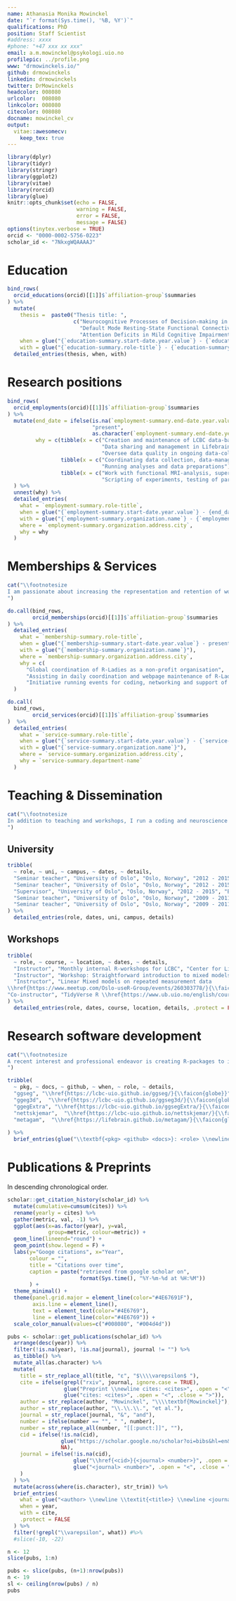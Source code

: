 ```yaml
---
name: Athanasia Monika Mowinckel
date: "`r format(Sys.time(), '%B, %Y')`"
qualifications: PhD
position: Staff Scientist
#address: xxxx
#phone: "+47 xxx xx xxx"
email: a.m.mowinckel@psykologi.uio.no
profilepic: ../profile.png
www: "drmowinckels.io/"
github: drmowinckels
linkedin: drmowinckels
twitter: DrMowinckels
headcolor: 008080
urlcolor:  008080
linkcolor: 008080
citecolor: 008080
docname: mowinckel_cv
output: 
  vitae::awesomecv:
    keep_tex: true
---
```


```r
library(dplyr)
library(tidyr)
library(stringr)
library(ggplot2)
library(vitae)
library(rorcid)
library(glue)
knitr::opts_chunk$set(echo = FALSE, 
                      warning = FALSE, 
                      error = FALSE, 
                      message = FALSE)
options(tinytex.verbose = TRUE)
orcid <- "0000-0002-5756-0223"
scholar_id <- "7NkxgWQAAAAJ"
```

# Education

```r
bind_rows(
  orcid_educations(orcid)[[1]]$`affiliation-group`$summaries
) %>%
  mutate(
    thesis =  paste0("Thesis title: ",
                     c("Neurocognitive Processes of Decision-making in Adults with ADHD",
                       "Default Mode Resting-State Functional Connectivity of the Aging Brain",
                       "Attention Deficits in Mild Cognitive Impairment and Dementia of the Alzheimer Type")),
    when = glue("{`education-summary.start-date.year.value`} - {`education-summary.end-date.year.value`}"),
    with = glue("{`education-summary.role-title`} - {`education-summary.organization.name`} - Norway")) %>%
  detailed_entries(thesis, when, with)
```

# Research positions

```r

bind_rows(
  orcid_employments(orcid)[[1]]$`affiliation-group`$summaries
) %>%
  mutate(end_date = ifelse(is.na(`employment-summary.end-date.year.value`),
                           "present",
                           as.character(`employment-summary.end-date.year.value`)),
         why = c(tibble(x = c("Creation and maintenance of LCBC data-base",
                              "Data sharing and management in Lifebrain EU-project (WP2)",
                              "Oversee data quality in ongoing data-collection")),
                 tibble(x = c("Coordinating data collection, data-management, and research collaborations",
                              "Running analyses and data preparations")),
                 tibble(x = c("Work with functional MRI-analysis, supervising students, and transitioning lab from windows to a Linux",
                              "Scripting of experiments, testing of participants and work on application for grants and ethical approval")))
  ) %>%
  unnest(why) %>%
  detailed_entries(
    what = `employment-summary.role-title`,
    when = glue("{`employment-summary.start-date.year.value`} - {end_date}"),
    with = glue("{`employment-summary.organization.name`} - {`employment-summary.department-name`}"),
    where = `employment-summary.organization.address.city`,
    why = why
  )
```

# Memberships & Services

```r
cat("\\footnotesize
I am passionate about increasing the representation and retention of women in science, and in improving the formal training and competencies taught at the University. These interests are evident from task force and board memberships, and in activities I engage in outside of work, like R-Ladies.
")
```

```r

do.call(bind_rows,
        orcid_memberships(orcid)[[1]]$`affiliation-group`$summaries
) %>%
  detailed_entries(
    what = `membership-summary.role-title`,
    when = glue("{`membership-summary.start-date.year.value`} - present"),
    with = glue("{`membership-summary.organization.name`}"),
    where = `membership-summary.organization.address.city`,
    why = c(
      "Global coordination of R-Ladies as a non-profit organisation",
      "Assisting in daily coordination and webpage maintenance of R-Ladies globally",
      "Initiative running events for coding, networking and support of minority genders in the R-community")
  )

do.call(
  bind_rows,
        orcid_services(orcid)[[1]]$`affiliation-group`$summaries
)  %>%
  detailed_entries(
    what = `service-summary.role-title`,
    when = glue("{`service-summary.start-date.year.value`} - {`service-summary.end-date.year.value`}"),
    with = glue("{`service-summary.organization.name`}"),
    where = `service-summary.organization.address.city`,
    why = `service-summary.department-name`
  )
```

# Teaching & Dissemination

```r
cat("\\footnotesize
In addition to teaching and workshops, I run a coding and neuroscience blog, \\href{https://drmowinckels.io}{drmowinckels.io \\faicon{globe} }, that includes tutorials in R and neuroimaging. I am also a certified \\href{https://software-carpentry.org/}{Software Carpentry Instructor \\faicon{globe}}.
")
```

## University

```r
tribble(
  ~ role, ~ uni, ~ campus, ~ dates, ~ details,
  "Seminar teacher", "University of Oslo", "Oslo, Norway", "2012 - 2015", "Introduction to research methods (PSY1010/PSYC1100)",
  "Seminar teacher", "University of Oslo", "Oslo, Norway", "2012 - 2015", "Experimental Cognitive Psychology (PSYC2102)",
  "Supervisor", "University of Oslo", "Oslo, Norway", "2012 - 2015", "Bachelor thesis",
  "Seminar teacher", "University of Oslo", "Oslo, Norway", "2009 - 2011", "Introduction to research methods (PSY1010/PSYC1100)",
  "Seminar teacher", "University of Oslo", "Oslo, Norway", "2009 - 2011", "Introduction to social psychology (PSY1100)",
) %>%
  detailed_entries(role, dates, uni, campus, details)
```

## Workshops

```r
tribble(
  ~ role, ~ course, ~ location, ~ dates, ~ details,
  "Instructor", "Monthly internal R-workshops for LCBC", "Center for Lifespan Changes in Brain and Cognition", "Monthly 2018 - present", "2 hour workshops in using R for analysis, visualization, dissemination etc.",
  "Instructor", "Workshop: Straightforward introduction to mixed models \\href{https://www.meetup.com/rladies-london/events/259655336/}{\\faicon{globe}}", "Oslo UseR!", "June 5, 2019", "A short workshop in the use of Mixed-models for repeated measurement data",
  "Instructor", "Linear Mixed models on repeated measurement data
\\href{https://www.meetup.com/Oslo-useR-Group/events/260303778/}{\\faicon{globe}}", "R-Ladies London", "March 28, 2019", "A short workshop in the use of Mixed-models for repeated measurement data",
"Co-instructor", "TidyVerse R \\href{https://www.ub.uio.no/english/courses-events/courses/other/Carpentry/software-carpentry/time-and-place/180925-26_TidyR}{\\faicon{globe}}", "University of Oslo - Software Carpentry", "Sept.  25 - 26, 2018", "Two-day workshop on using R and the Tidyverse-packages for data handling and analysis",
) %>%
  detailed_entries(role, dates, course, location, details, .protect = FALSE)
```

# Research software development

```r
cat("\\footnotesize
A recent interest and professional endeavor is creating R-packages to improve data workflows and visualization in R. Icons link to package websites with documentation (\\faicon{globe}), and github repositories (\\faicon{github}) where source code is openly available.
")
```

```r
tribble(
  ~ pkg, ~ docs, ~ github, ~ when, ~ role, ~ details,
  "ggseg", "\\href{https://lcbc-uio.github.io/ggseg/}{\\faicon{globe}}", "\\href{https://github.com/LCBC-UiO/ggseg}{\\faicon{github}}", "2018 - present", "Lead developer", "Visualization tool for brain atlas segmentations through R",
  "ggeg3d",  "\\href{https://lcbc-uio.github.io/ggseg3d/}{\\faicon{globe}}", "\\href{https://github.com/LCBC-UiO/ggseg3d}{\\faicon{github}}","2018 - present", "Lead developer", "3 dimensional visualization tool for brain atlas segmentations through R",
  "ggegExtra", "\\href{https://lcbc-uio.github.io/ggsegExtra/}{\\faicon{globe}}", "\\href{https://github.com/LCBC-UiO/ggsegExtra}{\\faicon{github}}", "2018 - present", "Lead developer", "Repository of atlas data for the ggseg-packages",
  "nettskjemar",  "\\href{https://lcbc-uio.github.io/nettskjemar/}{\\faicon{globe}}", "\\href{https://github.com/LCBC-UiO/nettskjemar}{\\faicon{github}}","2019 - present", "Lead developer", "Package to retrieve data and meta-data from the nettskjema questionnaire tool developed by the University of Oslo",
  "metagam",  "\\href{https://lifebrain.github.io/metagam/}{\\faicon{globe}}", "\\href{https://github.com/Lifebrain/metagam}{\\faicon{github}}","2020", "Contributor", "Meta-Analysis of Generalized Additive Models in Neuroimaging Studies",
  
) %>%
  brief_entries(glue("\\textbf{<pkg> <github> <docs>}: <role> \\newline <details>", .open = "<", .close = ">"), when, .protect = FALSE)
```

<!-- # Awards & Achievements -->

<!-- ## Awards -->

<!-- ```{r} -->

<!-- tribble( -->

<!--   ~ award, ~ from, ~ year, -->

<!--   "Commerce Dean's Honour", "Monash", "2017", -->

<!--   "Commerce Dean's Commendation", "Monash", "2016", -->

<!--   "Science Dean’s List", "Monash", "2014-2016", -->

<!--   "International Institute of Forecasters Award", "IIF", "2014", -->

<!--   "Rotary Youth Leadership Award", "Rotary", "2013" -->

<!-- ) %>% -->

<!--   brief_entries(award, year, from) -->

<!-- ``` -->

\newpage

# Publications & Preprints

In descending chronological order.

```r
scholar::get_citation_history(scholar_id) %>%
  mutate(cumulative=cumsum(cites)) %>%
  rename(yearly = cites) %>% 
  gather(metric, val, -1) %>%
  ggplot(aes(x=as.factor(year), y=val, 
             group=metric, colour=metric)) +
  geom_line(lineend="round") +
  geom_point(show.legend = F) +
  labs(y="Googe citations", x="Year",
       colour = "",
       title = "Citations over time",
       caption = paste("retrieved from google scholar on",
                       format(Sys.time(), "%Y-%m-%d at %H:%M"))
       ) +
  theme_minimal() +
  theme(panel.grid.major = element_line(color="#4E67691F"),
        axis.line = element_line(),
        text = element_text(color="#4E6769"),
        line = element_line(color="#4E6769")) +
  scale_color_manual(values=c("#008080", "#004d4d"))
```

```r
pubs <- scholar::get_publications(scholar_id) %>%
  arrange(desc(year)) %>%
  filter(!is.na(year), !is.na(journal), journal != "") %>%
  as_tibble() %>%
  mutate_all(as.character) %>%
  mutate(
    title = str_replace_all(title, "ε", "$\\\\varepsilon$ "),
    cite = ifelse(grepl("rxiv", journal, ignore.case = TRUE),
                  glue("Preprint \\newline cites: <cites>", .open = "<", .close = ">"),
                  glue("cites: <cites>", .open = "<", .close = ">")),
    author = str_replace(author, "Mowinckel", "\\\\textbf{Mowinckel}"),
    author = str_replace(author, "\\.\\.\\.", "et al."),
    journal = str_replace(journal, "&", "and"),
    number = ifelse(number == "", " ", number),
    number = str_replace_all(number, "[[:punct:]]", ""),
    cid = ifelse(!is.na(cid),
                 glue("https://scholar.google.no/scholar?oi=bibs&hl=en&cluster=<cid>", .open = "<", .close = ">"),
                 NA),
    journal = ifelse(!is.na(cid),
                     glue("\\href{<cid>}{<journal> <number>}", .open = "<", .close = ">"),
                     glue("<journal> <number>", .open = "<", .close = ">")
    )
  ) %>%
  mutate(across(where(is.character), str_trim)) %>% 
  brief_entries(
    what = glue("<author> \\newline \\textit{<title>} \\newline <journal> \\vspace{1mm} ", .open = "<", .close = ">"),
    when = year,
    with = cite,
    .protect = FALSE
  ) %>% 
  filter(!grepl("\\varepsilon", what)) #%>% 
  #slice(-10, -22) 
```

```r
n <- 12
slice(pubs, 1:n)
```

```r
pubs <- slice(pubs, (n+1):nrow(pubs))
n <- 19
sl <- ceiling(nrow(pubs) / n)
pubs
```
